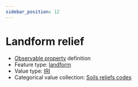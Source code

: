 ```yaml
---
sidebar_position: 12
---
```



# Landform relief

- [Observable property](/viewers/dawe-vocabs?uri=https://linked.data.gov.au/def/nrm/148f60c9-92c5-4324-81b6-61b59bccdb4c) definition
- Feature type: [landform](http://linked.data.gov.au/def/tern-cv/2cf3ed29-440e-4a50-9bbc-5aab30df9fcd)
- Value type: [IRI](https://w3id.org/tern/ontologies/tern/IRI)
- Categorical value collection: [Soils reliefs codes](/viewers/dawe-vocabs?uri=https://linked.data.gov.au/def/nrm/9e377f67-190e-4d58-9ec9-adebedaf14e2)

<Example
  protocolModule="plot-soil-description"
  observableProperty="https://linked.data.gov.au/def/nrm/148f60c9-92c5-4324-81b6-61b59bccdb4c"
/>
